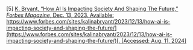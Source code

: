\[5\]	[K. Bryant, “How AI Is Impacting Society And Shaping The Future,” *Forbes Magazine*, Dec. 13, 2023\. Available:](http://paperpile.com/b/Lj1YHA/bGJf5) [https://www.forbes.com/sites/kalinabryant/2023/12/13/how-ai-is-impacting-society-and-shaping-the-future/](https://www.forbes.com/sites/kalinabryant/2023/12/13/how-ai-is-impacting-society-and-shaping-the-future/)[. \[Accessed: Aug. 11, 2024\]](http://paperpile.com/b/Lj1YHA/bGJf5)  
